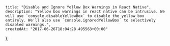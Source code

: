     title: "Disable and Ignore Yellow Box Warnings in React Native",
    description: "Yellow box warnings in react native can be intrusive. We will use `console.disableYellowBox` to disable the yellow box entirely. We'll also use `console.ignoredYellowBox` to selectively disabled warnings.",
    createdAt: "2017-06-26T18:04:28.495563+00:00"
};


    
